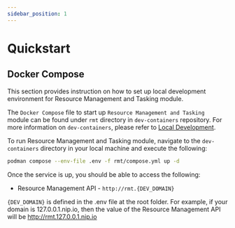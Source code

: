 ```yaml
---
sidebar_position: 1
---
```


# Quickstart

## Docker Compose
This section provides instruction on how to set up local development environment for Resource Management and Tasking module.

The `Docker Compose` file to start up `Resource Management and Tasking` module can be found under `rmt` directory in `dev-containers`
repository. For more information on `dev-containers`, please refer to
[Local Development](../../get-started/local-development.mdx).

To run Resource Management and Tasking module, navigate to the `dev-containers` directory in your local machine and execute the
following:

```bash
podman compose --env-file .env -f rmt/compose.yml up -d
```

Once the service is up, you should be able to access the following:

-   Resource Management API - `http://rmt.{DEV_DOMAIN}`

`{DEV_DOMAIN}` is defined in the .env file at the root folder. For example, if your domain is 127.0.0.1.nip.io, then the
value of the Resource Management API will be http://rmt.127.0.0.1.nip.io

